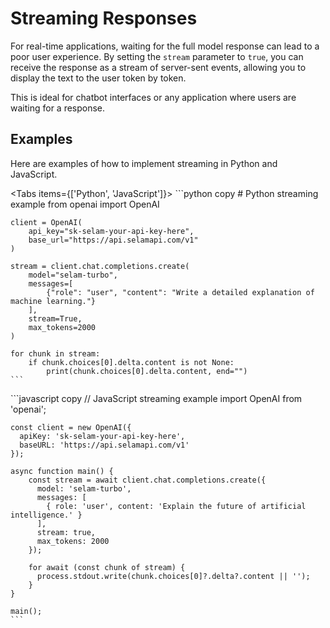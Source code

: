 
# Streaming Responses

For real-time applications, waiting for the full model response can lead to a poor user experience. By setting the `stream` parameter to `true`, you can receive the response as a stream of server-sent events, allowing you to display the text to the user token by token.

This is ideal for chatbot interfaces or any application where users are waiting for a response.

## Examples

Here are examples of how to implement streaming in Python and JavaScript.

<Tabs items={['Python', 'JavaScript']}>
  <Tab>
    ```python copy
    # Python streaming example
    from openai import OpenAI

    client = OpenAI(
        api_key="sk-selam-your-api-key-here",
        base_url="https://api.selamapi.com/v1"
    )

    stream = client.chat.completions.create(
        model="selam-turbo",
        messages=[
            {"role": "user", "content": "Write a detailed explanation of machine learning."}
        ],
        stream=True,
        max_tokens=2000
    )

    for chunk in stream:
        if chunk.choices[0].delta.content is not None:
            print(chunk.choices[0].delta.content, end="")
    ```
  </Tab>
  <Tab>
    ```javascript copy
    // JavaScript streaming example
    import OpenAI from 'openai';

    const client = new OpenAI({
      apiKey: 'sk-selam-your-api-key-here',
      baseURL: 'https://api.selamapi.com/v1'
    });

    async function main() {
        const stream = await client.chat.completions.create({
          model: 'selam-turbo',
          messages: [
            { role: 'user', content: 'Explain the future of artificial intelligence.' }
          ],
          stream: true,
          max_tokens: 2000
        });

        for await (const chunk of stream) {
          process.stdout.write(chunk.choices[0]?.delta?.content || '');
        }
    }

    main();
    ```
  </Tab>
</Tabs>
